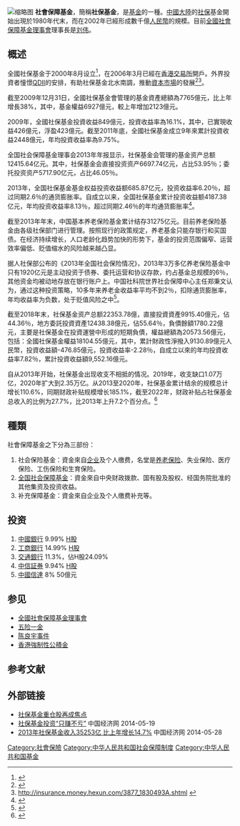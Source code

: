 {{refimprove|date=2016年10月}}
[[File:China_Healthcare_Security_(CHS)_Logo.svg|缩略图]]
'''社會保障基金'''，簡稱'''社保基金'''，是[[基金|基金]]的一種。[[中國大陸|中國大陸]]的[[社会保障|社保]]基金開始出現於1980年代末，而在2002年已經形成數千億[[人民幣|人民幣]]的規模。目前[[全國社會保障基金理事會|全國社會保障基金理事會]]理事長是[[刘伟_(1961年)|刘伟]]。

== 概述 ==
全國社保基金于2000年8月设立<ref>{{cite news |title=国务院：全国社会保障基金理事会改由财政部管理 时间：2018-07-16 来源：吉林市社会保险事业管理局 |url=http://jlsi.jl.gov.cn/jls/sbdt/201807/t20180716_7262949.html}}</ref>，在2006年3月已經在[[香港交易所|香港交易所]]開戶。外界投資者憧憬[[QDII|QDII]]的安排，有助社保基金北水南調，推動[[資本市場|資本市場]]的發展<ref>{{Cite web|title=项怀诚下周赴港探水 社保基金有望激活QDII|url=http://news.xinhuanet.com/stock/2005-01/13/content_2454791.htm|accessdate=2011-12-02|archive-url=https://web.archive.org/web/20131114185028/http://news.xinhuanet.com/stock/2005-01/13/content_2454791.htm|archive-date=2013-11-14|dead-url=no}}</ref><ref>http://insurance.money.hexun.com/3877_1830493A.shtml {{dead link}}</ref>。

截至2009年12月31日，全國社保基金會管理的基金資產總額為7765億元，比上年增長38%，其中，基金權益6927億元，較上年增加2123億元。

2009年，全國社保基金投資收益849億元，投資收益率為16.1%，其中，已實現收益426億元，浮盈423億元。截至2011年底，全國社保基金成立9年來累計投資收益2448億元，年均投資收益率為9.75%。

全国社会保障基金理事会2013年年报显示，社保基金会管理的基金资产总额12415.64亿元。其中，社保基金会直接投资资产6697.74亿元，占比53.95％；委托投资资产5717.90亿元，占比46.05％。

2013年，全国社保基金基金权益投资收益额685.87亿元，投资收益率6.20％，超过同期2.6％的通货膨胀率。自成立以来，全国社保基金累计投资收益额4187.38亿元，年均投资收益率8.13％，超过同期2.46％的年均通货膨胀率<ref>{{Cite web|title=全国社保基金投资多元 年均收益率逾8％远超CPI|url=http://www.ce.cn/xwzx/gnsz/gdxw/201406/30/t20140630_3063931.shtml|access-date=2022-03-16|date=2014-06-30|publisher=中国经济网|archive-url=https://web.archive.org/web/20140711195021/http://www.ce.cn/xwzx/gnsz/gdxw/201406/30/t20140630_3063931.shtml|archive-date=2014-07-11|dead-url=yes}}</ref>。

截至2013年年末，中国基本养老保险基金累计结存31275亿元。目前养老保险基金由各级社保部门进行管理。按照现行的政策规定，养老基金只能存银行和买国债。在经济持续增长，人口老龄化趋势加快的形势下，基金的投资范围偏窄、运营效率偏低、贬值缩水的风险越来越凸显。

据人社保部公布的《2013年全国社会保险情况》，2013年3万多亿养老保险基金中只有1920亿元是主动投资于债券、委托运营和协议存款，约占基金总规模的6％，其他资金均被动地存放在银行账户上。中国社科院世界社会保障中心主任郑秉文认为，通过这种投资策略，10多年来养老金收益率平均不到2％，扣除通货膨胀率，年均收益率为负数，处于贬值风险之中<ref>{{Cite web|title=我国养老保险基金“所有者缺位”亟须解决|url=http://finance.ce.cn/rolling/201407/31/t20140731_3263376.shtml|access-date=2022-03-16|date=2014-07-31|publisher=中国经济网|archive-url=https://web.archive.org/web/20140808042713/http://finance.ce.cn/rolling/201407/31/t20140731_3263376.shtml|archive-date=2014-08-08|dead-url=no}}</ref>。

截至2018年末，社保基金资产总额22353.78億，直接投資資產9915.40億元，佔44.36％，地方委託投資資產12438.38億元，佔55.64％，負債餘額1780.22億元，主要是社保基金在投資運營中形成的短期負債，權益總額為20573.56億元，包括：全國社保基金權益18104.55億元，其中，累計財政性淨撥入9130​​.89億元人民幣，投資收益額-476.85億元，投資收益率-2.28％，自成立以來的年均投資收益率7.82％，累計投資收益額9,552.16億元。

自从2013年开始，社保基金出现收支不相抵的情况。2019年，收支缺口1.07万亿，2020年扩大到2.35万亿。从2013至2020年，社保基金累计结余的规模总计增长110.6%，同期财政补贴规模增长185.1%，截至2022年，财政补贴占社保基金总收入的比例为27.7%，比2013年上升7.2个百分点。<ref>{{cite news |title=林采宜：老龄化渐行渐近，社保缺口究竟有多大？ |url=http://finance.sina.com.cn/zl/china/2022-01-05/zl-ikyamrmz3299843.shtml}}</ref>

== 種類 ==
社會保障基金之下分為三部份：
# 社会保险基金：資金來自[[企业|企业]]及个人缴费，名堂是[[中國養老保險|养老保险]]、失业保险、医疗保险、工伤保险和生育保险。
# [[全国社会保障基金理事会|全国社会保障基金]]：資金來自中央财政拨款、国有股及股权、经国务院批准的其他集资及投资收益。
# 补充保障基金：資金來自企业及个人缴费补充等。

== 投资 ==
# [[中國銀行|中國銀行]] 9.99% [[H股|H股]]
# [[中国工商银行|工商銀行]] 14.99% [[H股|H股]]
# [[交通銀行|交通銀行]] 11.3%，佔H股24.09%
# [[中信証券|中信証券]] 9.94% [[H股|H股]]
# [[中國信達|中國信達]] 8% 50億元

== 参见 ==
* [[全國社會保障基金理事會|全國社會保障基金理事會]]
* [[五险一金|五险一金]]
* [[陈良宇事件|陈良宇事件]]
* [[香港|香港]][[強制性公積金|強制性公積金]]

== 参考文献 ==
{{Reflist|2}}

== 外部链接 ==
* [http://www.qian999.com/zixun/QUERYNEWSDETAIL--1783.html 社保基金重仓股再成焦点] {{Wayback|url=http://www.qian999.com/zixun/QUERYNEWSDETAIL--1783.html |date=20120723233129 }}
* [http://finance.ce.cn/rolling/201206/01/t20120601_16884999.shtml 社保基金投资“只赚不亏”] {{Wayback|url=http://finance.ce.cn/rolling/201206/01/t20120601_16884999.shtml |date=20140519041457 }} 中国经济网 2014-05-19
* [https://web.archive.org/web/20140829082406/http://www.ce.cn/xwzx/gnsz/gdxw/201405/28/t20140528_2889715.shtml 2013年社保基金收入35253亿 比上年增长14.7%] 中国经济网 2014-05-28

[[Category:社會保險|Category:社會保險]]
[[Category:中华人民共和国社会保障制度|Category:中华人民共和国社会保障制度]]
[[Category:中华人民共和国基金|Category:中华人民共和国基金]]